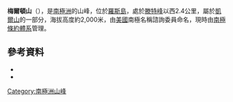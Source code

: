 {{coord|77|31|S|168|52|E|source:GNIS|display=title}}

'''梅爾頓山'''（{{lang-en|Mount Melton}}），是[[南極洲|南極洲]]的山峰，位於[[羅斯島|羅斯島]]，處於[[滕特峰|滕特峰]]以西2.4公里，屬於[[凱爾山|凱爾山]]的一部分，海拔高度約2,000米，由[[美國|美國]]南極名稱諮詢委員命名，現時由[[南極條約體系|南極條約體系]]管理。

==參考資料==
*{{cite gnis | type = antarid | id = 17870| name = Mount Melton| accessdate = 2013-09-17}}
*{{usgs-gazetteer|id=17870}}

{{DEFAULTSORT:Mount Melton}}
[[Category:南極洲山峰|Category:南極洲山峰]]


{{RossIsland-geo-stub}}